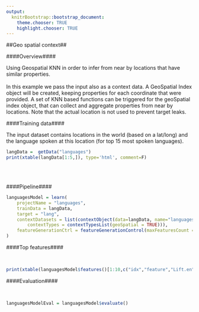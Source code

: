 ```yaml
---
output:
  knitrBootstrap::bootstrap_document:
    theme.chooser: TRUE
    highlight.chooser: TRUE
---
```


<!--
%\VignetteEngine{knitr::rmarkdown}
%\VignetteIndexEntry{context_geoSpatial}
%\VignetteDepends{xtable}
-->

##Geo spatial context##

####Overview####

Using Geospatial KNN in order to infer from near by locations that have similar properties. 
<br>
<br>
In this example we pass the input also as a context data. A GeoSpatial Index object will be created, keeping properties for each coordinate that were provided. A set of KNN based functions can be triggered for the geoSpatial index object, that can collect and aggregate properties from near by locations. Note that the actual location is not used to prevent target leaks.


<!-- 
langFull = data.table(getData("languages")) # get full data from "Google Drive/data/datasets/public/lang-long-lat.csv"
a = groupBy(langFull, "lang")
b =colSizes(a)
rownames(b) = a$lang
c = b[order(b[,2],decreasing = TRUE),
names = rownames(c[1:10,])		#FAILS with 10 - USState is identified as label type AND enrichment fails in Enricher:254
langFiltered = langFull[lang %in% names]
langData=sampleData(langFiltered, 0.05)
-->

####Training data####

The input dataset contains locations in the world (based on a lat/long) and the language spoken at this location (for top 15 most spoken languages).

```r
langData =  getData("languages")
print(xtable(langData[1:5,]), type='html', comment=F)
```
<br>
<br>

####Pipeline####

```r
languagesModel = learn(
	projectName = "languages", 
	trainData = langData, 
	target = "lang", 
	contextDatasets = list(contextObject(data=langData, name="languages",
		contextTypes = contextTypesList(geoSpatial = TRUE))),
	featureGenerationCtrl = featureGenerationControl(maxFeaturesCount = list(25))
)
```

####Top features####

<br>
```r
print(xtable(languagesModel$features()[1:10,c("idx","feature","Lift.en","Lift.es")]), type='html', comment=F) 
```

####Evaluation####

<br>
```r
languagesModelEval = languagesModel$evaluate()
```